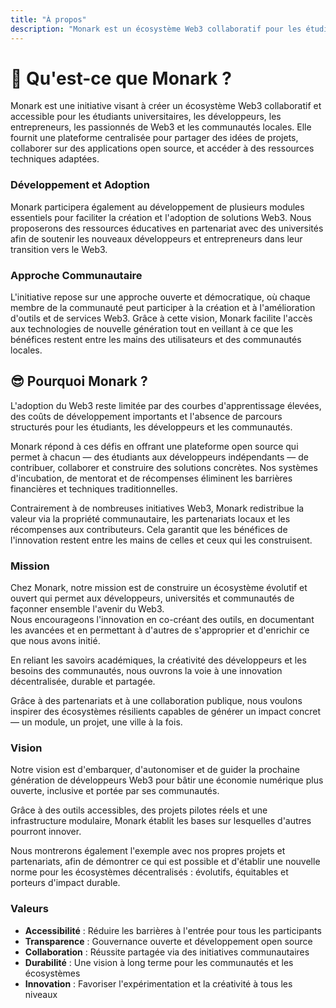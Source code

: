 ```yaml
---
title: "À propos"
description: "Monark est un écosystème Web3 collaboratif pour les étudiants, les développeurs et les communautés. Nous fournissons des outils, des ressources et un soutien pour construire des applications décentralisées et favoriser l'innovation."
---
```


# 🦋 Qu'est-ce que Monark ?

Monark est une initiative visant à créer un écosystème Web3 collaboratif et accessible pour les étudiants universitaires, les développeurs, les entrepreneurs, les passionnés de Web3 et les communautés locales. Elle fournit une plateforme centralisée pour partager des idées de projets, collaborer sur des applications open source, et accéder à des ressources techniques adaptées.

### Développement et Adoption

Monark participera également au développement de plusieurs modules essentiels pour faciliter la création et l'adoption de solutions Web3. Nous proposerons des ressources éducatives en partenariat avec des universités afin de soutenir les nouveaux développeurs et entrepreneurs dans leur transition vers le Web3.

### Approche Communautaire

L'initiative repose sur une approche ouverte et démocratique, où chaque membre de la communauté peut participer à la création et à l'amélioration d'outils et de services Web3. Grâce à cette vision, Monark facilite l'accès aux technologies de nouvelle génération tout en veillant à ce que les bénéfices restent entre les mains des utilisateurs et des communautés locales.

## 😎 Pourquoi Monark ?

L'adoption du Web3 reste limitée par des courbes d'apprentissage élevées, des coûts de développement importants et l'absence de parcours structurés pour les étudiants, les développeurs et les communautés.

Monark répond à ces défis en offrant une plateforme open source qui permet à chacun — des étudiants aux développeurs indépendants — de contribuer, collaborer et construire des solutions concrètes. Nos systèmes d'incubation, de mentorat et de récompenses éliminent les barrières financières et techniques traditionnelles.

Contrairement à de nombreuses initiatives Web3, Monark redistribue la valeur via la propriété communautaire, les partenariats locaux et les récompenses aux contributeurs. Cela garantit que les bénéfices de l'innovation restent entre les mains de celles et ceux qui les construisent.

### Mission

Chez Monark, notre mission est de construire un écosystème évolutif et ouvert qui permet aux développeurs, universités et communautés de façonner ensemble l'avenir du Web3.  
Nous encourageons l'innovation en co-créant des outils, en documentant les avancées et en permettant à d'autres de s'approprier et d'enrichir ce que nous avons initié.

En reliant les savoirs académiques, la créativité des développeurs et les besoins des communautés, nous ouvrons la voie à une innovation décentralisée, durable et partagée.

Grâce à des partenariats et à une collaboration publique, nous voulons inspirer des écosystèmes résilients capables de générer un impact concret — un module, un projet, une ville à la fois.

### Vision

Notre vision est d'embarquer, d'autonomiser et de guider la prochaine génération de développeurs Web3 pour bâtir une économie numérique plus ouverte, inclusive et portée par ses communautés.

Grâce à des outils accessibles, des projets pilotes réels et une infrastructure modulaire, Monark établit les bases sur lesquelles d'autres pourront innover.

Nous montrerons également l'exemple avec nos propres projets et partenariats, afin de démontrer ce qui est possible et d'établir une nouvelle norme pour les écosystèmes décentralisés : évolutifs, équitables et porteurs d'impact durable.

### Valeurs

- **<span className="text-foreground">Accessibilité</span>** : Réduire les barrières à l'entrée pour tous les participants  
- **<span className="text-foreground">Transparence</span>** : Gouvernance ouverte et développement open source  
- **<span className="text-foreground">Collaboration</span>** : Réussite partagée via des initiatives communautaires  
- **<span className="text-foreground">Durabilité</span>** : Une vision à long terme pour les communautés et les écosystèmes  
- **<span className="text-foreground">Innovation</span>** : Favoriser l'expérimentation et la créativité à tous les niveaux

